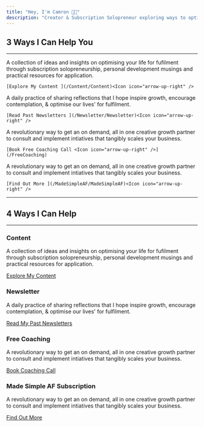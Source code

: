 ```yaml
---
title: "Hey, I'm Camron 👋🏼"
description: "Creator & Subscription Solopreneur exploring ways to optimise our lives' for fulfilment."
---
```


## 3 Ways I Can Help You

---

<Steps>
  <Step title="Content" titleSize="h3">
    A collection of ideas and insights on optimising your life for fufilment through subscription solopreneurship, personal development musings and practical resources for application.

    [Explore My Content ](/Content/Content)<Icon icon="arrow-up-right" />
  </Step>
  <Step title="Newsletter" titleSize="h3">
    A daily practice of sharing reflections that I hope inspire growth, encourage contemplation, & optimise our lives' for fulfilment.

    [Read Past Newsletters ](/Newsletter/Newsletter)<Icon icon="arrow-up-right" />
  </Step>
  <Step title="Free Coaching" titleSize="h3">
    A revolutionary way to get an on demand, all in one creative growth partner to consult and implement intiatives that tangibly scales your business.

    [Book Free Coaching Call <Icon icon="arrow-up-right" />](/FreeCoaching)
  </Step>
  <Step title="Made Simple AF Subscription" titleSize="h3">
    A revolutionary way to get an on demand, all in one creative growth partner to consult and implement intiatives that tangibly scales your business.

    [Find Out More ](/MadeSimpleAF/MadeSimpleAF)<Icon icon="arrow-up-right" />
  </Step>
</Steps>


---

## 4 Ways I Can Help

---

### Content

A collection of ideas and insights on optimising your life for fufilment through subscription solopreneurship, personal development musings and practical resources for application.

[Explore My Content <Icon icon="arrow-up-right" />](/Content/Content)

### Newsletter

A daily practice of sharing reflections that I hope inspire growth, encourage contemplation, & optimise our lives' for fulfilment.

[Read My Past Newsletters <Icon icon="arrow-up-right" />](/Newsletter/Newsletter)

### Free Coaching

A revolutionary way to get an on demand, all in one creative growth partner to consult and implement intiatives that tangibly scales your business.

[Book Coaching Call <Icon icon="arrow-up-right" />](/FreeCoaching)

### Made Simple AF Subscription

A revolutionary way to get an on demand, all in one creative growth partner to consult and implement intiatives that tangibly scales your business.

[Find Out More <Icon icon="arrow-up-right" />](/MadeSimpleAF/MadeSimpleAF)